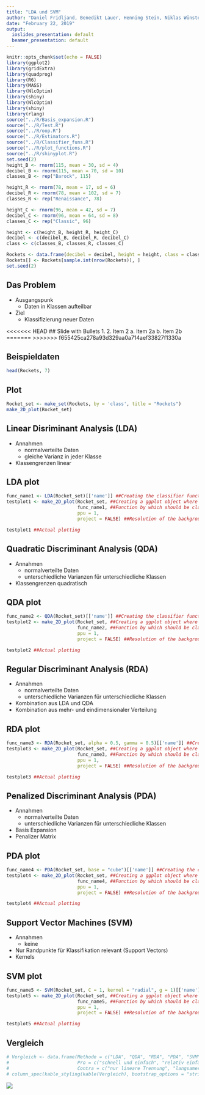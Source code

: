 ```yaml
---
title: "LDA und SVM"
author: "Daniel Fridljand, Benedikt Lauer, Henning Stein, Niklas Wünstel"
date: "February 22, 2019"
output:
  ioslides_presentation: default
  beamer_presentation: default
---
```


```r
knitr::opts_chunk$set(echo = FALSE)
library(ggplot2)
library(gridExtra)
library(quadprog)
library(R6)
library(MASS)
library(NlcOptim)
library(shiny)
library(NlcOptim)
library(shiny)
library(rlang)
source("../R/Basis_expansion.R")
source("../R/Test.R")
source("../R/oop.R")
source("../R/Estimators.R")
source("../R/Classifier_funs.R")
source("../R/plot_functions.R")
source("../R/shinyplot.R")
set.seed(2)
height_B <- rnorm(115, mean = 30, sd = 4)
decibel_B <- rnorm(115, mean = 70, sd = 10)
classes_B <- rep("Barock", 115)

height_R <- rnorm(78, mean = 17, sd = 6)
decibel_R <- rnorm(78, mean = 102, sd = 7)
classes_R <- rep("Renaissance", 78)

height_C <- rnorm(96, mean = 42, sd = 7)
decibel_C <- rnorm(96, mean = 64, sd = 8)
classes_C <- rep("Classic", 96)

height <- c(height_B, height_R, height_C)
decibel <- c(decibel_B, decibel_R, decibel_C)
class <- c(classes_B, classes_R, classes_C)

Rockets <- data.frame(decibel = decibel, height = height, class = class)
Rockets[] <- Rockets[sample.int(nrow(Rockets)), ]
set.seed(2)
```

## Das Problem

- Ausgangspunk
    - Daten in Klassen aufteilbar 

- Ziel
    - Klassifizierung neuer Daten <!-- automatisch -->

<<<<<<< HEAD
## Slide with Bullets
1. 
2. Item 2
    a. Item 2a
    b. Item 2b
=======
>>>>>>> f655425ca278a93d329aa0a714aef33827f1330a

## Beispieldaten
```r
head(Rockets, 7)
```

## Plot
```r
Rocket_set <- make_set(Rockets, by = 'class', title = "Rockets")
make_2D_plot(Rocket_set)
```

## Linear Disriminant Analysis (LDA)

- Annahmen
    - normalverteilte Daten
    - gleiche Varianz in jeder Klasse

- Klassengrenzen linear

## LDA plot

```r
func_name1 <- LDA(Rocket_set)[['name']] ##Creating the classifier function with LDA. 'name' is the slot in which the function is in
testplot1 <- make_2D_plot(Rocket_set, ##Creating a ggplot object where the classification image is saved in
                          func_name1, ##Function by which should be classified
                          ppu = 1,
                          project = FALSE) ##Resolution of the background

testplot1 ##Actual plotting
```

## Quadratic Discriminant Analysis (QDA)

- Annahmen
    - normalverteilte Daten
    - unterschiedliche Varianzen für unterschiedliche Klassen
    
- Klassengrenzen quadratisch

## QDA plot

```r
func_name2 <- QDA(Rocket_set)[['name']] ##Creating the classifier function with QDA. 'name' is the slot in which the function is in
testplot2 <- make_2D_plot(Rocket_set, ##Creating a ggplot object where the classification image is saved in
                          func_name2, ##Function by which should be classified
                          ppu = 1,
                          project = FALSE) ##Resolution of the background

testplot2 ##Actual plotting
```

## Regular Discriminant Analysis (RDA)

- Annahmen
    - normalverteilte Daten
    - unterschiedliche Varianzen für unterschiedliche Klassen
    
- Kombination aus LDA und QDA <!-- alpha -->
- Kombination aus mehr- und eindimensionaler Verteilung <!-- gamma -->

## RDA plot

```r
func_name3 <- RDA(Rocket_set, alpha = 0.5, gamma = 0.5)[['name']] ##Creating the classifier function with RDA. 'name' is the slot in which the function is in
testplot3 <- make_2D_plot(Rocket_set, ##Creating a ggplot object where the classification image is saved in
                          func_name3, ##Function by which should be classified
                          ppu = 1,
                          project = FALSE) ##Resolution of the background

testplot3 ##Actual plotting
```

## Penalized Discriminant Analysis (PDA)

- Annahmen
    - normalverteilte Daten
    - unterschiedliche Varianzen für unterschiedliche Klassen
    
- Basis Expansion
- Penalizer Matrix <!-- Matrix, die auf die Kovarianz addiert wird um bestimmte Koordinaten weniger oder mehr zu berücksichtigen (kleines
                        Vielfaches der Einheitsmatrix oder Cross - validation) -->

## PDA plot

```r
func_name4 <- PDA(Rocket_set, base = "cube")[['name']] ##Creating the classifier function with PDA. 'name' is the slot in which the function is in
testplot4 <- make_2D_plot(Rocket_set, ##Creating a ggplot object where the classification image is saved in
                          func_name4, ##Function by which should be classified
                          ppu = 1,
                          project = FALSE) ##Resolution of the background

testplot4 ##Actual plotting
```

## Support Vector Machines (SVM)

- Annahmen
    - keine
    
- Nur Randpunkte für Klassifikation relevant (Support Vectors) <!-- C = Angabe über Genauigkeit der Klassifikation (je größer desto genauer) -->
- Kernels <!-- klügere Art der Basisexpansion, betrachte Daten in Höherdimensionalen Raum, wo Trennungen einfacher sind -->  

## SVM plot

```r
func_name5 <- SVM(Rocket_set, C = 1, kernel = "radial", g = 1)[['name']] ##Creating the classifier function with SVM. 'name' is the slot in which the function is in
testplot5 <- make_2D_plot(Rocket_set, ##Creating a ggplot object where the classification image is saved in
                          func_name5, ##Function by which should be classified
                          ppu = 1,
                          project = FALSE) ##Resolution of the background

testplot5 ##Actual plotting
```

## Vergleich

```r
# Vergleich <- data.frame(Methode = c("LDA", "QDA", "RDA", "PDA", "SVM"),
#                         Pro = c("schnell und einfach", "relativ einfach mit wenigen Annahmen", "bestes aus LDA und QDA", "gut für korrellierte   Daten", "keine Ahnnahmen und sehr genau"),
#                         Contra = c("nur lineare Trennung", "langsamer als LDA bei marginaler Verbesserung", "aufwendiges Parametertuning", "viel Wissen über Daten notwendig", "Overfitting und lange Berechnung"))
# column_spec(kable_styling(kable(Vergleich), bootstrap_options = "striped", position = "left"), 1:3, border_right = TRUE, border_left = TRUE)
```
![](Pro_con.png)